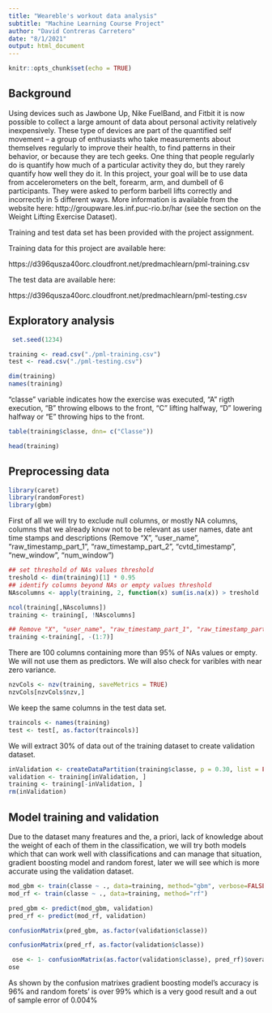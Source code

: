 ---
title: "Weareble's workout data analysis"
subtitle: "Machine Learning Course Project"
author: "David Contreras Carretero"
date: "8/1/2021"
output: html_document
---

```{r setup, include=FALSE}
knitr::opts_chunk$set(echo = TRUE)
```

## Background

Using devices such as Jawbone Up, Nike FuelBand, and Fitbit it is now possible to collect a large amount of data about personal activity relatively inexpensively. These type of devices are part of the quantified self movement – a group of enthusiasts who take measurements about themselves regularly to improve their health, to find patterns in their behavior, or because they are tech geeks. One thing that people regularly do is quantify how much of a particular activity they do, but they rarely quantify how well they do it. In this project, your goal will be to use data from accelerometers on the belt, forearm, arm, and dumbell of 6 participants. They were asked to perform barbell lifts correctly and incorrectly in 5 different ways. More information is available from the website here: http://groupware.les.inf.puc-rio.br/har (see the section on the Weight Lifting Exercise Dataset). 

Training and test data set has been provided with the project assignment.

Training data for this project are available here:

https://d396qusza40orc.cloudfront.net/predmachlearn/pml-training.csv

The test data are available here:

https://d396qusza40orc.cloudfront.net/predmachlearn/pml-testing.csv



## Exploratory analysis



```{r}
 set.seed(1234)

```

```{r load data}
training <- read.csv("./pml-training.csv")
test <- read.csv("./pml-testing.csv")

dim(training)
names(training)
```


"classe" variable indicates how the exercise was executed, "A" rigth execution, "B" throwing elbows to the front, "C" lifting halfway, "D" lowering halfway or "E" throwing hips to the front. 

```{r}
table(training$classe, dnn= c("Classe"))

```


```{r}
head(training)
```

## Preprocessing data


```{r echo=FALSE, message =FALSE }
library(caret)
library(randomForest)
library(gbm)

```

First of all we will try to exclude null columns, or mostly NA columns, columns that we already know not to be relevant as user names, date ant time stamps and descriptions (Remove "X", "user_name", "raw_timestamp_part_1", "raw_timestamp_part_2", "cvtd_timestamp", "new_window", "num_window")

```{r clean data}

## set threshold of NAs values threshold
treshold <- dim(training)[1] * 0.95
## identify columns beyond NAs or empty values threshold
NAscolumns <- apply(training, 2, function(x) sum(is.na(x)) > treshold  || sum(x=="") > treshold)

ncol(training[,NAscolumns])
training <- training[, !NAscolumns]

## Remove "X", "user_name", "raw_timestamp_part_1", "raw_timestamp_part_2", "cvtd_timestamp", "new_window", "num_window",  7 first columns
training <-training[, -(1:7)]

```

There are 100 columns containing more than 95% of NAs values or empty. We will not use them as predictors.
We will also check for varibles with near zero variance. 

```{r near zero variance check}
nzvCols <- nzv(training, saveMetrics = TRUE)
nzvCols[nzvCols$nzv,]

```

We keep the same columns in the test data set. 

```{r}
traincols <- names(training)
test <- test[, as.factor(traincols)]
```


We will extract 30% of data out of the training dataset to create validation dataset.


```{r}
inValidation <- createDataPartition(training$classe, p = 0.30, list = FALSE)
validation <- training[inValidation, ]
training <- training[-inValidation, ]
rm(inValidation)
```

## Model training and validation

Due to the dataset many freatures and the, a priori, lack of knowledge about the weight of each of them in the classification, we will try  both models which  that can work well with classifications and can  manage that situation, gradient boosting model and random forest, later we will see which is more accurate using the validation dataset.

```{r training and predicting over validation}
mod_gbm <- train(classe ~ ., data=training, method="gbm", verbose=FALSE)
mod_rf <- train(classe ~ ., data=training, method="rf")

pred_gbm <- predict(mod_gbm, validation)
pred_rf <- predict(mod_rf, validation)

```


```{r}
confusionMatrix(pred_gbm, as.factor(validation$classe))

```



```{r}
confusionMatrix(pred_rf, as.factor(validation$classe))

```

```{r}
 ose <- 1- confusionMatrix(as.factor(validation$classe), pred_rf)$overall[1]
ose
```

As shown by the confusion matrixes  gradient boosting model's accuracy is 96% and random forets' is over 99% which is a very good result and a out of sample error of 0.004%



